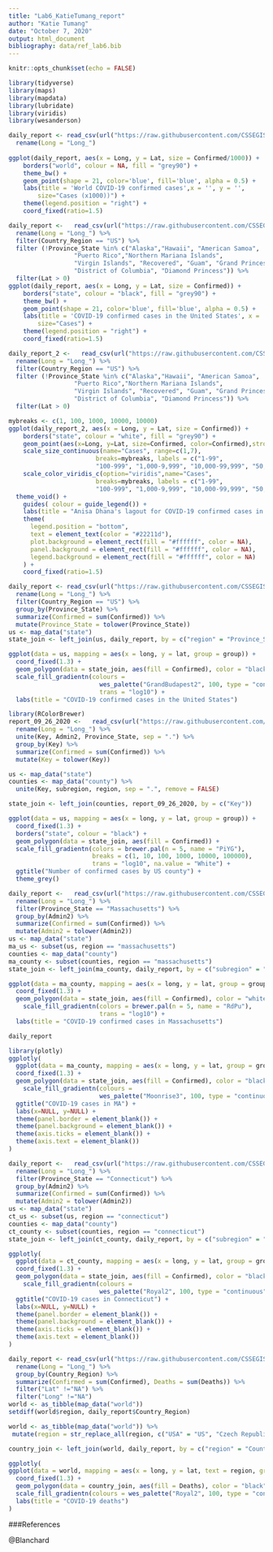 ```yaml
---
title: "Lab6_KatieTumang_report"
author: "Katie Tumang"
date: "October 7, 2020"
output: html_document
bibliography: data/ref_lab6.bib
---
```


```r
knitr::opts_chunk$set(echo = FALSE)
```
```r
library(tidyverse)
library(maps)
library(mapdata)
library(lubridate)
library(viridis)
library(wesanderson)
```

```r
daily_report <- read_csv(url("https://raw.githubusercontent.com/CSSEGISandData/COVID-19/master/csse_covid_19_data/csse_covid_19_daily_reports/04-02-2020.csv")) %>% 
  rename(Long = "Long_") 
    
ggplot(daily_report, aes(x = Long, y = Lat, size = Confirmed/1000)) +
    borders("world", colour = NA, fill = "grey90") +
    theme_bw() +
    geom_point(shape = 21, color='blue', fill='blue', alpha = 0.5) +
    labs(title = 'World COVID-19 confirmed cases',x = '', y = '',
        size="Cases (x1000))") +
    theme(legend.position = "right") +
    coord_fixed(ratio=1.5)
```

```r
daily_report <-   read_csv(url("https://raw.githubusercontent.com/CSSEGISandData/COVID-19/master/csse_covid_19_data/csse_covid_19_daily_reports/04-05-2020.csv")) %>% 
  rename(Long = "Long_") %>% 
  filter(Country_Region == "US") %>% 
  filter (!Province_State %in% c("Alaska","Hawaii", "American Samoa",
                  "Puerto Rico","Northern Mariana Islands", 
                  "Virgin Islands", "Recovered", "Guam", "Grand Princess",
                  "District of Columbia", "Diamond Princess")) %>% 
  filter(Lat > 0)
ggplot(daily_report, aes(x = Long, y = Lat, size = Confirmed)) +
    borders("state", colour = "black", fill = "grey90") +
    theme_bw() +
    geom_point(shape = 21, color='blue', fill='blue', alpha = 0.5) +
    labs(title = 'COVID-19 confirmed cases in the United States', x = '', y = '',
        size="Cases") +
    theme(legend.position = "right") +
    coord_fixed(ratio=1.5)
```

```r
daily_report_2 <-   read_csv(url("https://raw.githubusercontent.com/CSSEGISandData/COVID-19/master/csse_covid_19_data/csse_covid_19_daily_reports/09-26-2020.csv")) %>% 
  rename(Long = "Long_") %>% 
  filter(Country_Region == "US") %>% 
  filter (!Province_State %in% c("Alaska","Hawaii", "American Samoa",
                  "Puerto Rico","Northern Mariana Islands", 
                  "Virgin Islands", "Recovered", "Guam", "Grand Princess",
                  "District of Columbia", "Diamond Princess")) %>% 
  filter(Lat > 0)
```


```r
mybreaks <- c(1, 100, 1000, 10000, 10000)
ggplot(daily_report_2, aes(x = Long, y = Lat, size = Confirmed)) +
    borders("state", colour = "white", fill = "grey90") +
    geom_point(aes(x=Long, y=Lat, size=Confirmed, color=Confirmed),stroke=F, alpha=0.7) +
    scale_size_continuous(name="Cases", range=c(1,7), 
                        breaks=mybreaks, labels = c("1-99",
                        "100-999", "1,000-9,999", "10,000-99,999", "50,000+")) +
    scale_color_viridis_c(option="viridis",name="Cases",
                        breaks=mybreaks, labels = c("1-99",
                        "100-999", "1,000-9,999", "10,000-99,999", "50,000+"))  +
  theme_void() + 
    guides( colour = guide_legend()) +
    labs(title = "Anisa Dhana's lagout for COVID-19 confirmed cases in the United States") +
    theme(
      legend.position = "bottom",
      text = element_text(color = "#22211d"),
      plot.background = element_rect(fill = "#ffffff", color = NA), 
      panel.background = element_rect(fill = "#ffffff", color = NA), 
      legend.background = element_rect(fill = "#ffffff", color = NA)
    ) +
    coord_fixed(ratio=1.5)
```

```r
daily_report <- read_csv(url("https://raw.githubusercontent.com/CSSEGISandData/COVID-19/master/csse_covid_19_data/csse_covid_19_daily_reports/04-02-2020.csv")) %>% 
  rename(Long = "Long_") %>% 
  filter(Country_Region == "US") %>% 
  group_by(Province_State) %>% 
  summarize(Confirmed = sum(Confirmed)) %>% 
  mutate(Province_State = tolower(Province_State))
us <- map_data("state")
state_join <- left_join(us, daily_report, by = c("region" = "Province_State"))
```

```r
ggplot(data = us, mapping = aes(x = long, y = lat, group = group)) + 
  coord_fixed(1.3) + 
  geom_polygon(data = state_join, aes(fill = Confirmed), color = "black") +
  scale_fill_gradientn(colours = 
                         wes_palette("GrandBudapest2", 100, type = "continuous"),
                         trans = "log10") +
  labs(title = "COVID-19 confirmed cases in the United States")
```

```r
library(RColorBrewer)
report_09_26_2020 <-   read_csv(url("https://raw.githubusercontent.com/CSSEGISandData/COVID-19/master/csse_covid_19_data/csse_covid_19_daily_reports/09-26-2020.csv")) %>% 
  rename(Long = "Long_") %>% 
  unite(Key, Admin2, Province_State, sep = ".") %>% 
  group_by(Key) %>% 
  summarize(Confirmed = sum(Confirmed)) %>% 
  mutate(Key = tolower(Key))
```

```r
us <- map_data("state")
counties <- map_data("county") %>% 
  unite(Key, subregion, region, sep = ".", remove = FALSE)
```

```r
state_join <- left_join(counties, report_09_26_2020, by = c("Key"))
```

```r
ggplot(data = us, mapping = aes(x = long, y = lat, group = group)) + 
  coord_fixed(1.3) + 
  borders("state", colour = "black") +
  geom_polygon(data = state_join, aes(fill = Confirmed)) +
  scale_fill_gradientn(colors = brewer.pal(n = 5, name = "PiYG"),
                       breaks = c(1, 10, 100, 1000, 10000, 100000),
                       trans = "log10", na.value = "White") +
  ggtitle("Number of confirmed cases by US county") +
  theme_grey() 
```

```r
daily_report <-   read_csv(url("https://raw.githubusercontent.com/CSSEGISandData/COVID-19/master/csse_covid_19_data/csse_covid_19_daily_reports/04-02-2020.csv")) %>% 
  rename(Long = "Long_") %>% 
  filter(Province_State == "Massachusetts") %>% 
  group_by(Admin2) %>% 
  summarize(Confirmed = sum(Confirmed)) %>% 
  mutate(Admin2 = tolower(Admin2))
us <- map_data("state")
ma_us <- subset(us, region == "massachusetts")
counties <- map_data("county")
ma_county <- subset(counties, region == "massachusetts")
state_join <- left_join(ma_county, daily_report, by = c("subregion" = "Admin2")) 
```

```r
ggplot(data = ma_county, mapping = aes(x = long, y = lat, group = group)) + 
  coord_fixed(1.3) + 
  geom_polygon(data = state_join, aes(fill = Confirmed), color = "white") +
    scale_fill_gradientn(colors = brewer.pal(n = 5, name = "RdPu"),
                         trans = "log10") +
  labs(title = "COVID-19 confirmed cases in Massachusetts")
```

```r
daily_report
```

```r
library(plotly)
ggplotly(
  ggplot(data = ma_county, mapping = aes(x = long, y = lat, group = group)) + 
  coord_fixed(1.3) + 
  geom_polygon(data = state_join, aes(fill = Confirmed), color = "black") +
    scale_fill_gradientn(colours = 
                         wes_palette("Moonrise3", 100, type = "continuous")) +
  ggtitle("COVID-19 cases in MA") +
  labs(x=NULL, y=NULL) +
  theme(panel.border = element_blank()) +
  theme(panel.background = element_blank()) +
  theme(axis.ticks = element_blank()) +
  theme(axis.text = element_blank())
)
```

```r
daily_report <-   read_csv(url("https://raw.githubusercontent.com/CSSEGISandData/COVID-19/master/csse_covid_19_data/csse_covid_19_daily_reports/04-02-2020.csv")) %>% 
  rename(Long = "Long_") %>% 
  filter(Province_State == "Connecticut") %>% 
  group_by(Admin2) %>% 
  summarize(Confirmed = sum(Confirmed)) %>% 
  mutate(Admin2 = tolower(Admin2))
us <- map_data("state")
ct_us <- subset(us, region == "connecticut")
counties <- map_data("county")
ct_county <- subset(counties, region == "connecticut")
state_join <- left_join(ct_county, daily_report, by = c("subregion" = "Admin2")) 
```

```r
ggplotly(
  ggplot(data = ct_county, mapping = aes(x = long, y = lat, group = group)) + 
  coord_fixed(1.3) + 
  geom_polygon(data = state_join, aes(fill = Confirmed), color = "black") +
    scale_fill_gradientn(colours = 
                         wes_palette("Royal2", 100, type = "continuous")) +
  ggtitle("COVID-19 cases in Connecticut") +
  labs(x=NULL, y=NULL) +
  theme(panel.border = element_blank()) +
  theme(panel.background = element_blank()) +
  theme(axis.ticks = element_blank()) +
  theme(axis.text = element_blank())
)
```


```r
daily_report <- read_csv(url("https://raw.githubusercontent.com/CSSEGISandData/COVID-19/master/csse_covid_19_data/csse_covid_19_daily_reports/09-26-2020.csv")) %>% 
  rename(Long = "Long_") %>% 
  group_by(Country_Region) %>% 
  summarize(Confirmed = sum(Confirmed), Deaths = sum(Deaths)) %>% 
  filter("Lat" !="NA") %>% 
  filter("Long" !="NA")
world <- as_tibble(map_data("world"))
setdiff(world$region, daily_report$Country_Region) 
```

```r
world <- as_tibble(map_data("world")) %>% 
 mutate(region = str_replace_all(region, c("USA" = "US", "Czech Republic" = "Czechia",  "Ivory Coast" = "Cote d'Ivoire", "Democratic Republic of the Congo" = "Congo (Kinshasa)", "Republic of Congo" = "Congo (Brazzaville)")))
```

```r
country_join <- left_join(world, daily_report, by = c("region" = "Country_Region"))
```

```r
ggplotly(
ggplot(data = world, mapping = aes(x = long, y = lat, text = region, group = group)) + 
  coord_fixed(1.3) + 
  geom_polygon(data = country_join, aes(fill = Deaths), color = "black") +
  scale_fill_gradientn(colours = wes_palette("Royal2", 100, type = "continuous")) +
  labs(title = "COVID-19 deaths")
)
```

###References

@Blanchard